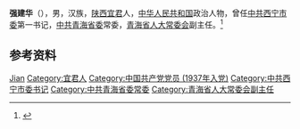'''强建华'''（{{bd|1921年|11月|1994年|7月7日}}），男，汉族，[[陕西|陕西]][[宜君|宜君]]人，[[中华人民共和国|中华人民共和国]]政治人物，曾任[[中共西宁市委|中共西宁市委]]第一书记，[[中共青海省委|中共青海省委]]常委，[[青海省人大常委会|青海省人大常委会]]副主任。<ref>{{Cite book|title=中华人民共和国职官志|author=何虎生, 李耀东, 向常福主编|publisher=中国社会出版社|year=2003|isbn=9787800883934|location=北京|pages=}}</ref>

== 参考资料 ==
{{reflist}}

{{中国人物小作品}}

{{Authority control}}
{{DEFAULTSORT:Qiang强}}
[[Category:强姓|Jian]]
[[Category:宜君人|Category:宜君人]]
[[Category:中国共产党党员_(1937年入党)|Category:中国共产党党员 (1937年入党)]]
[[Category:中共西宁市委书记|Category:中共西宁市委书记]]
[[Category:中共青海省委常委|Category:中共青海省委常委]]
[[Category:青海省人大常委会副主任|Category:青海省人大常委会副主任]]